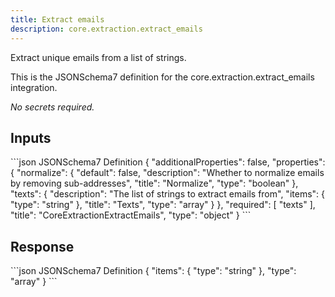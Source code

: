 ```yaml
---
title: Extract emails
description: core.extraction.extract_emails
---
```


Extract unique emails from a list of strings.

This is the JSONSchema7 definition for the core.extraction.extract_emails integration.

_No secrets required._

## Inputs

<CodeGroup>
```json JSONSchema7 Definition
{
    "additionalProperties": false,
    "properties": {
        "normalize": {
            "default": false,
            "description": "Whether to normalize emails by removing sub-addresses",
            "title": "Normalize",
            "type": "boolean"
        },
        "texts": {
            "description": "The list of strings to extract emails from",
            "items": {
                "type": "string"
            },
            "title": "Texts",
            "type": "array"
        }
    },
    "required": [
        "texts"
    ],
    "title": "CoreExtractionExtractEmails",
    "type": "object"
}
```

</CodeGroup>

## Response

<CodeGroup>
```json JSONSchema7 Definition
{
    "items": {
        "type": "string"
    },
    "type": "array"
}
```

</CodeGroup>
